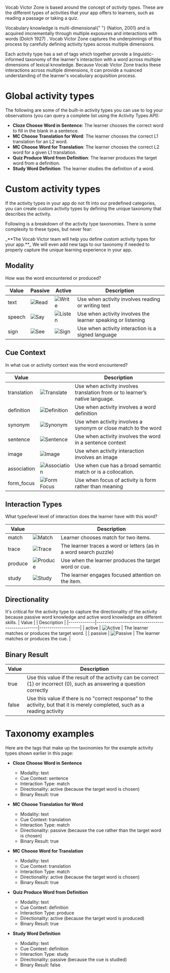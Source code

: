 Vocab Victor Zone is based around the concept of _activity types_. These are the different types of activities that your app offers to learners, such as reading a passage or taking a quiz.

<Info>
  Vocabulary knowledge is multi-dimensional{" "}
  <Tooltip tip="Nation, I. S. P. (2001). Learning Vocabulary in Another Language. Cambridge: Cambridge University Press.">
    (Nation, 2001)
  </Tooltip>
  and is acquired imcrementally through multiple exposures and interactions with
  words <Tooltip tip="Dolch, E. W. (1927). Reading and word meanings. Ginn and company.">
    (Dolch 1927)
  </Tooltip>. Vocab Victor Zone captures the underpinnings of this process by carefully
  defining activity types across multiple dimensions.
</Info>

Each activity type has a set of tags which together provide a linguistic-informed taxonomy of the learner's interaction with a word across multiple dimensions of lexical knowledge. Because Vocab Victor Zone tracks these interactions across multiple dimensions, it can provide a nuanced understanding of the learner's vocabulary acquisition process.

# Global activity types

The following are some of the built-in activity types you can use to log your observations (you can query a complete list using the Activity Types API):

- **Cloze Choose Word in Sentence**: The learner chooses the correct word to fill in the blank in a sentence.
- **MC Choose Translation for Word**: The learner chooses the correct L1 translation for an L2 word.
- **MC Choose Word for Translation**: The learner chooses the correct L2 word for a given L1 translation.
- **Quiz Produce Word from Definition**: The learner produces the target word from a definition.
- **Study Word Definition**: The learner studies the definition of a word.

# Custom activity types

If the activity types in your app do not fit into our predefined categories, you can create custom activity types by defining the unique taxonomy that describes the activity.

Following is a breakdown of the activity type taxonomies. There is some complexity to these types, but never fear:

<Tip>
  _**The Vocab Victor team will help you define custom activity types for your
  app.**_ We will even add new tags to our taxonomy if needed to properly
  capture the unique learning experience in your app.
</Tip>

## Modality

How was the word encountered or produced?

| Value  | Passive                                 | Active                                    | Description                                                  |
| ------ | --------------------------------------- | ----------------------------------------- | ------------------------------------------------------------ |
| text   | ![Read](images/activity-types/read.png) | ![Write](images/activity-types/write.png) | Use when activity involves reading or writing text           |
| speech | ![Say](images/activity-types/say.png)   | ![Listen](images/activity-types/hear.png) | Use when activity involves the learner speaking or listening |
| sign   | ![See](images/activity-types/see.png)   | ![Sign](images/activity-types/sign.png)   | Use when activity interaction is a signed language           |

## Cue Context

In what cue or activity context was the word encountered?

| Value       |                                                       | Description                                                                  |
| ----------- | ----------------------------------------------------- | ---------------------------------------------------------------------------- |
| translation | ![Translate](images/activity-types/translate.png)     | Use when activity involves translation from or to learner’s native language. |
| definition  | ![Definition](images/activity-types/definition.png)   | Use when activity involves a word definition                                 |
| synonym     | ![Synonym](images/activity-types/synonym.png)         | Use when activity involves a synonym or close match to the word              |
| sentence    | ![Sentence](images/activity-types/sentence.png)       | Use when activity involves the word in a sentence context                    |
| image       | ![Image](images/activity-types/image.png)             | Use when activity interaction involves an image                              |
| association | ![Association](images/activity-types/association.png) | Use when cue has a broad semantic match or is a collocation.                 |
| form_focus  | ![Form Focus](images/activity-types/form-focus.png)   | Use when focus of activity is form rather than meaning                       |

## Interaction Types

What type/level level of interaction does the learner have with this word?

| Value   |                                               | Description                                                       |
| ------- | --------------------------------------------- | ----------------------------------------------------------------- |
| match   | ![Match](images/activity-types/match.png)     | Learner chooses match for two items.                              |
| trace   | ![Trace](images/activity-types/trace.jpg)     | The learner traces a word or letters (as in a word search puzzle) |
| produce | ![Produce](images/activity-types/produce.png) | Use when the learner produces the target word or cue.             |
| study   | ![Study](images/activity-types/study.png)     | The learner engages focused attention on the item.                |

## Directionality

It's critical for the activity type to capture the directionality of the activity because passive word knowledge and active word knowledge are different skills.
| Value | | Description |
|-------------|-------------------------------------------------|--------------------|
| active | ![Active](images/activity-types/active.png) | The learner matches or produces the target word. |
| passive | ![Passive](images/activity-types/passive.png) | The learner matches or produces the cue. |

## Binary Result

| Value | Description                                                                                                                   |
| ----- | ----------------------------------------------------------------------------------------------------------------------------- |
| true  | Use this value if the result of the activity can be correct (1) or incorrect (0), such as answering a question correctly      |
| false | Use this value if there is no "correct response" to the activity, but that it is merely completed, such as a reading activity |

# Taxonomy examples

Here are the tags that make up the taxonomies for the example activity types shown earlier in this page:

- **Cloze Choose Word in Sentence**

  - Modality: text
  - Cue Context: sentence
  - Interaction Type: match
  - Directionality: active (because the target word is chosen)
  - Binary Result: true

- **MC Choose Translation for Word**

  - Modality: text
  - Cue Context: translation
  - Interaction Type: match
  - Directionality: passive (because the cue rather than the target word is chosen)
  - Binary Result: true

- **MC Choose Word for Translation**

  - Modality: text
  - Cue Context: translation
  - Interaction Type: match
  - Directionality: active (because the target word is chosen)
  - Binary Result: true

- **Quiz Produce Word from Definition**

  - Modality: text
  - Cue Context: definition
  - Interaction Type: produce
  - Directionality: active (because the target word is produced)
  - Binary Result: true

- **Study Word Definition**
  - Modality: text
  - Cue Context: definition
  - Interaction Type: study
  - Directionality: passive (because the cue is studied)
  - Binary Result: false
